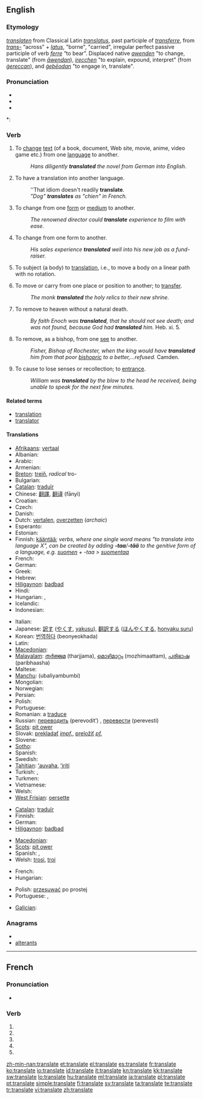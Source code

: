 {{also|translaté}}
==English==

===Etymology===
{{etyl|enm}} ''[[translaten]]'' from Classical Latin ''[[translatus]]'', past participle of ''[[transferre]]'', from ''[[trans-]]'' “across” + ''[[latus]]'', "borne", "carried", irregular perfect passive participle of verb ''[[ferre]]'' “to bear”. Displaced native {{enm}} ''[[awenden#Middle English|awenden]]'' "to change, translate" (from {{ang}} ''[[awendan#Old English|āwendan]]''), {{enm}} ''[[irecchen#Middle English|irecchen]]'' "to explain, expound, interpret" (from {{ang}} ''[[gereccan#Old English|ġereccan]]''), and {{ang}} ''[[geþeodan#Old English|ġeþēodan]]'' "to engage in, translate".

===Pronunciation===
* {{IPA|/ˈtɹænzleɪt/}}
* {{audio|en-us-translate.ogg|Audio (US)}}
* {{audio|En-uk-to translate.ogg|Audio (UK)}}

*: {{rhymes|eɪt}}

===Verb===
{{en-verb|translat|ing}}

# {{transitive}} To [[change]] [[text]] (of a book, document, Web site, movie, anime, video game etc.) from one [[language]] to another.
#: ''Hans diligently '''translated''' the novel from German into English.''
# {{intransitive}} To have a translation into another language.
#: ''That idiom doesn't readily '''translate'''.
#: ''"Dog" '''translates''' as "chien" in French.''
# {{transitive}} To change from one [[form]] or [[medium]] to another.
#: ''The renowned director could '''translate''' experience to film with ease.''
# {{intransitive}} To change from one form to another.
#: ''His sales experience '''translated''' well into his new job as a fund-raiser.''
# {{transitive|physics}} To subject (a body) to [[translation]], i.e., to move a body on a linear path with no rotation.
# {{transitive|archaic}} To move or carry from one place or position to another; to [[transfer]].
#: ''The monk '''translated''' the holy relics to their new shrine.''
# {{transitive|Christianity}} To remove to heaven without a natural death.
#: ''By faith Enoch was '''translated''', that he should not see death; and was not found, because God had '''translated''' him.'' Heb. xi. 5.
# {{transitive|Christianity}} To remove, as a bishop, from one [[see]] to another.
#: ''Fisher, Bishop of Rochester, when the king would have '''translated''' him from that poor [[bishopric]] to a better,...refused.'' Camden.
# {{transitive|obsolete}} To cause to lose senses or recollection; to [[entrance]].
#: ''William was '''translated''' by the blow to the head he received, being unable to speak for the next few minutes.''

====Related terms====
* [[translation]]
* [[translator]]

====Translations====
{{trans-top|To change text from one language to another}}
* [[Afrikaans]]: [[vertaal]]
* Albanian: {{t-|sq|përkthej|xs=Albanian}}
* Arabic: {{Arab|[[ترجم]]}} {{unicode|(tárjama)}}
* Armenian: {{t-|hy|թարգմանել|tr=t’argmanel}}
* [[Breton]]: [[treiñ]], ''radical'' tro-
* Bulgarian: {{t+|bg|превеждам|tr=preveždam}}
* [[Catalan]]: [[traduïr]]
* Chinese: [[翻譯]], [[翻译]] (fānyì)
* Croatian: {{t-|hr|prevesti}}
* Czech: {{t-|cs|přeložit}}
* Danish: {{t-|da|oversætte}}
* Dutch: [[vertalen]], [[overzetten]] (''archaic'')
* Esperanto: {{t-|eo|traduki|xs=Esperanto}}
* Estonian: {{t-|et|tõlkima}}
* Finnish: [[kääntää]]; ''verbs, where one single word means "to translate into language X", can be created by adding '''-taa'''/'''-tää''' to the genitive form of a language, e.g. [[suomi|suomen]] + -taa > [[suomentaa]]''
* French: {{t+|fr|traduire}}
* German: {{t+|de|übersetzen}}
* Greek: {{t+|el|μεταφράζω}}
* Hebrew: {{t|he|תרגם |alt=תִּרְגֵּם |tr=tirgem}}
* [[Hiligaynon]]: [[badbad]]
* Hindi: {{t-|hi|अनुवाद करना|tr=anuvād karnā|xs=Hindi}}
* Hungarian: {{t+|hu|fordít}}, {{t+|hu|lefordít}}
* Icelandic: {{t+|is|þýða}}
* Indonesian: {{t-|id|terjemah|xs=Indonesian}}
{{trans-mid}}
* Italian: {{t+|it|tradurre}}
* Japanese: [[訳す]] ([[やくす]], [[yakusu]]), [[翻訳する]] ([[ほんやくする]], [[honyaku suru]])
* Korean: [[번역하다]] (beonyeokhada)
* Latin: {{t-|la|traducere}}
* [[Macedonian]]: {{t|mk|преведува|tr=prevéduva}}
* [[Malayalam]]: [[തര്‍ജ്ജമ]] (tharjjama), [[മൊഴിമാറ്റം]] (mozhimaattam), [[പരിഭാഷ]] (paribhaasha)
* Maltese: {{t-|mt|traduci|xs=Maltese}}
* [[Manchu]]: (ubaliyambumbi)
* Mongolian: {{t-|mn|орчуулах|tr=orčuulakh|sc=Cyrl|xs=Mongolian}}
* Norwegian: {{t+|no|oversette}}
* Persian: {{fa-Arab|[[ترجمه کردن]]}} {{unicode|(tárjome kárdán)}}
* Polish: {{t+|pl|tłumaczyć}}
* Portuguese: {{t+|pt|traduzir}}
* Romanian: a [[traduce]]
* Russian: [[переводить]] (perevodít’) ''{{impf}}'', [[перевести]] (perevestí) ''{{pf}}''
* [[Scots]]: [[pit ower]]
* Slovak: [[prekladať]] ''[[impf.]]'', [[preložiť]] ''[[pf.]]''
* Slovene: {{t+|sl|prevesti}}
* [[Sotho]]: {{t|st|fetola|xs=Sotho}}
* Spanish: {{t+|es|traducir}}
* Swedish: {{t+|sv|översätta}}
* [[Tahitian]]: [[ʻauvaha]], [[ʻiriti]]
* Turkish: {{t+|tr|tercüme}}, {{t+|tr|terceme}}
* Turkmen: {{t|tk|terjime etmek}}
* Vietnamese: {{t+|vi|dịch|xs=Vietnamese}}
* Welsh: {{t-|cy|cyfieithu|xs=Welsh}}
* [[West Frisian]]: [[oersette]]
{{trans-bottom}}

{{trans-top|To change from one medium to another}}
* [[Catalan]]: [[traduïr]]
* Finnish: {{t+|fi|siirtää}}
* German: {{t+|de|übertragen}}
* [[Hiligaynon]]: [[badbad]]
{{trans-mid}}
* [[Macedonian]]: {{t|mk|пренесува|tr=prenésuva}}
* [[Scots]]: [[pit ower]]
* Spanish: {{t+|es|traducir}}, {{t-|es|trasladar}}
* Welsh: [[trosi]], [[troi]]
{{trans-bottom}}

{{trans-top|in physics}}
* French: {{t+|fr|translater}}
* Hungarian: {{t|hu|eltol}}
{{trans-mid}}
* Polish: [[przesuwać]] po prostej
* Portuguese: {{t-|pt|trasladar}},  {{t|pt|transladar}}
{{trans-bottom}}

{{trans-top|to move or carry from one place to another}}
* [[Galician]]: {{t-|gl|trasladar|xs=Galician}}
{{trans-mid}}
{{trans-bottom}}

===Anagrams===
* {{alphagram|aaelnrstt}}
* [[alterants#English|alterants]]

----

==French==

===Pronunciation===
* {{IPA|lang=fr|/tʁɑ̃s.lat/}}

===Verb===
{{fr-verb form}}

# {{conjugation of|translater||1|s|pres|ind|lang=fr}}
# {{conjugation of|translater||3|s|pres|ind|lang=fr}}
# {{conjugation of|translater||1|s|pres|sub|lang=fr}}
# {{conjugation of|translater||1|s|pres|sub|lang=fr}}
# {{conjugation of|translater||2|s|imp|lang=fr}}

[[zh-min-nan:translate]]
[[et:translate]]
[[el:translate]]
[[es:translate]]
[[fr:translate]]
[[ko:translate]]
[[io:translate]]
[[id:translate]]
[[it:translate]]
[[kn:translate]]
[[kk:translate]]
[[sw:translate]]
[[lo:translate]]
[[hu:translate]]
[[ml:translate]]
[[ja:translate]]
[[pl:translate]]
[[pt:translate]]
[[simple:translate]]
[[fi:translate]]
[[sv:translate]]
[[ta:translate]]
[[te:translate]]
[[tr:translate]]
[[vi:translate]]
[[zh:translate]]